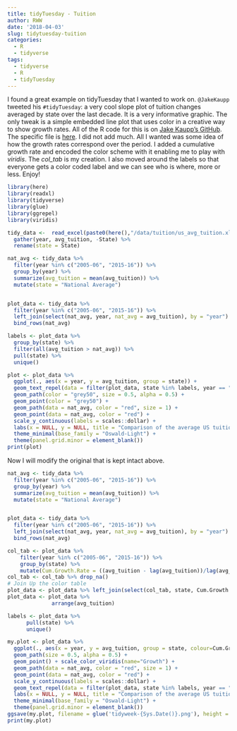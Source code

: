 ```yaml
---
title: tidyTuesday - Tuition
author: RWW
date: '2018-04-03'
slug: tidytuesday-tuition
categories:
  - R
  - tidyverse
tags:
  - tidyverse
  - R
  - tidyTuesday
---
```


I found a great example on tidyTuesday that I wanted to work on.  `@JakeKaupp` tweeted his `#tidyTuesday`: a very cool slope plot of tuition changes averaged by state over the last decade.  It is a very informative graphic.  The only tweak is a simple embedded line plot that uses color in a creative way to show growth rates.  All of the R code for this is on [Jake Kaupp's GitHub](https://github.com/jkaupp).  The specific file is [here](https://raw.githubusercontent.com/jkaupp/tidyweek/master/R/plot.R).  I did not add much.  All I wanted was some idea of how the growth rates correspond over the period.  I added a cumulative growth rate and encoded the color scheme with it enabling me to play with *viridis*.  The *col_tab* is my creation.  I also moved around the labels so that everyone gets a color coded label and we can see who is where, more or less.  Enjoy!

```r
library(here)
library(readxl)
library(tidyverse)
library(glue)
library(ggrepel)
library(viridis)

tidy_data <-  read_excel(paste0(here(),"/data/tuition/us_avg_tuition.xlsx")) %>%
  gather(year, avg_tuition, -State) %>%
  rename(state = State)

nat_avg <- tidy_data %>%
  filter(year %in% c("2005-06", "2015-16")) %>%
  group_by(year) %>%
  summarize(avg_tuition = mean(avg_tuition)) %>%
  mutate(state = "National Average")


plot_data <- tidy_data %>%
  filter(year %in% c("2005-06", "2015-16")) %>%
  left_join(select(nat_avg, year, nat_avg = avg_tuition), by = "year") %>%
  bind_rows(nat_avg)

labels <- plot_data %>%
  group_by(state) %>%
  filter(all(avg_tuition > nat_avg)) %>%
  pull(state) %>%
  unique()

plot <- plot_data %>%
  ggplot(., aes(x = year, y = avg_tuition, group = state)) +
  geom_text_repel(data = filter(plot_data, state %in% labels, year == "2015-16"), aes(label = state), direction = "y", nudge_x = 0.1, segment.size = 0.1, hjust = 0, family = "Oxygen", size = 3) +
  geom_path(color = "grey50", size = 0.5, alpha = 0.5) +
  geom_point(color = "grey50") +
  geom_path(data = nat_avg, color = "red", size = 1) +
  geom_point(data = nat_avg, color = "red") +
  scale_y_continuous(labels = scales::dollar) +
  labs(x = NULL, y = NULL, title = "Comparison of the average US tuition growth between 2005 and 2015", subtitle = "Eastern and Northeastern students consistently face tutition above the national average, indicated by the red line.", caption = "\nData: http://trends.collegeboard.org/ | Graphic: @jakekaupp") +
  theme_minimal(base_family = "Oswald-Light") +
  theme(panel.grid.minor = element_blank())
print(plot)
```

Now I will modify the original that is kept intact above.

```r
nat_avg <- tidy_data %>%
  filter(year %in% c("2005-06", "2015-16")) %>%
  group_by(year) %>%
  summarize(avg_tuition = mean(avg_tuition)) %>%
  mutate(state = "National Average")


plot_data <- tidy_data %>%
  filter(year %in% c("2005-06", "2015-16")) %>%
  left_join(select(nat_avg, year, nat_avg = avg_tuition), by = "year") %>%
  bind_rows(nat_avg)

col_tab <- plot_data %>%
    filter(year %in% c("2005-06", "2015-16")) %>%
    group_by(state) %>% 
    mutate(Cum.Growth.Rate = ((avg_tuition - lag(avg_tuition))/lag(avg_tuition)))
col_tab <- col_tab %>% drop_na()
# Join Up the color table
plot_data <- plot_data %>% left_join(select(col_tab, state, Cum.Growth.Rate), by="state")
plot_data <- plot_data %>% 
              arrange(avg_tuition)

labels <- plot_data %>%
      pull(state) %>%
      unique()

my.plot <- plot_data %>%
  ggplot(., aes(x = year, y = avg_tuition, group = state, colour=Cum.Growth.Rate)) +
  geom_path(size = 0.5, alpha = 0.5) + 
  geom_point() + scale_color_viridis(name="Growth") +
  geom_path(data = nat_avg, color = "red", size = 1) +
  geom_point(data = nat_avg, color = "red") +
  scale_y_continuous(labels = scales::dollar) + 
  geom_text_repel(data = filter(plot_data, state %in% labels, year == "2015-16"), aes(label = state), direction = "both", nudge_x = 0.4, nudge_y = 1, segment.size = 0.1, family = "Oxygen", size = 2.5) +
  labs(x = NULL, y = NULL, title = "Comparison of the average US tuition growth between 2005 and 2015", subtitle = "Eastern and Northeastern students consistently face tutition above the national average [red line].", caption = "\nData: http://trends.collegeboard.org/ | Graphic: @jakekaupp | Tweak color:@PieRatio", cex=0.7) +
  theme_minimal(base_family = "Oswald-Light") +
  theme(panel.grid.minor = element_blank())
ggsave(my.plot, filename = glue('tidyweek-{Sys.Date()}.png'), height = 8, width = 8, dpi = 300)
print(my.plot)
```

